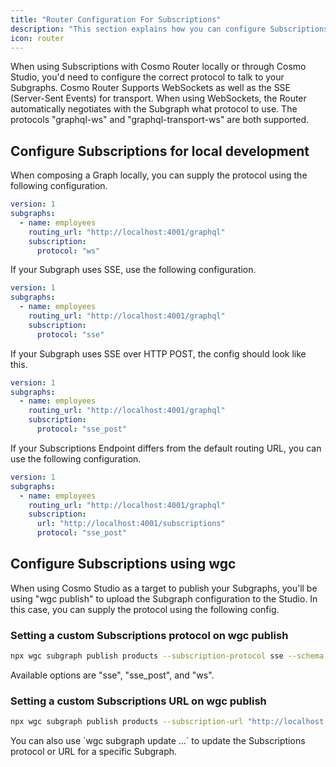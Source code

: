 ```yaml
---
title: "Router Configuration For Subscriptions"
description: "This section explains how you can configure Subscriptions both for local development and using Cosmo Studio."
icon: router
---
```


When using Subscriptions with Cosmo Router locally or through Cosmo Studio, you'd need to configure the correct protocol to talk to your Subgraphs. Cosmo Router Supports WebSockets as well as the SSE (Server-Sent Events) for transport. When using WebSockets, the Router automatically negotiates with the Subgraph what protocol to use. The protocols "graphql-ws" and "graphql-transport-ws" are both supported.

## Configure Subscriptions for local development

When composing a Graph locally, you can supply the protocol using the following configuration.

```yaml
version: 1
subgraphs:
  - name: employees
    routing_url: "http://localhost:4001/graphql"
    subscription:
      protocol: "ws"
```

If your Subgraph uses SSE, use the following configuration.

```yaml
version: 1
subgraphs:
  - name: employees
    routing_url: "http://localhost:4001/graphql"
    subscription:
      protocol: "sse"
```

If your Subgraph uses SSE over HTTP POST, the config should look like this.

```yaml
version: 1
subgraphs:
  - name: employees
    routing_url: "http://localhost:4001/graphql"
    subscription:
      protocol: "sse_post"
```

If your Subscriptions Endpoint differs from the default routing URL, you can use the following configuration.

```yaml
version: 1
subgraphs:
  - name: employees
    routing_url: "http://localhost:4001/graphql"
    subscription:
      url: "http://localhost:4001/subscriptions"
      protocol: "sse_post"
```

## Configure Subscriptions using wgc

When using Cosmo Studio as a target to publish your Subgraphs, you'll be using "wgc publish" to upload the Subgraph configuration to the Studio. In this case, you can supply the protocol using the following config.

### Setting a custom Subscriptions protocol on wgc publish

```bash
npx wgc subgraph publish products --subscription-protocol sse --schema ../demo/subgraphs/products/products.graphql
```

Available options are "sse", "sse_post", and "ws".

### Setting a custom Subscriptions URL on wgc publish

```bash
npx wgc subgraph publish products --subscription-url "http://localhost:4001/subscriptions" --schema ../demo/subgraphs/products/products.graphql
```

You can also use \`wgc subgraph update ...\` to update the Subscriptions protocol or URL for a specific Subgraph.
